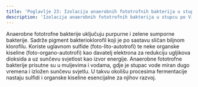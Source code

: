 ```yaml
---
title: 'Poglavlje 23: Izolacija anaerobnih fototrofnih bakterija u stupcu po Vinogradskom'
description: 'Izolacija anaerobnih fototrofnih bakterija u stupcu po Vinogradskom'
---
```



Anaerobne fototrofne bakterije uključuju purpurne i zelene sumporne bakterije.
 Sadrže pigment bakterioklorofil koji je po sastavu sličan biljnom 
klorofilu. Koriste uglavnom sulfide (foto-lito-autotrofi) te neke organske
kiseline (foto-organo-autotrofi) kao davatelj elektrona za redukciju ugljikova
dioksida a uz sunčevu svjetlost kao izvor energije. Anaerobne
fototrofne bakterije prisutne su u muljevima i vodama, gdje je stupac
vode miran dugo vremena i izložen sunčevu svjetlu. U takvu okolišu
procesima fermentacije nastaju sulfidi i organske kiseline esencijalne za
njihov razvoj.


